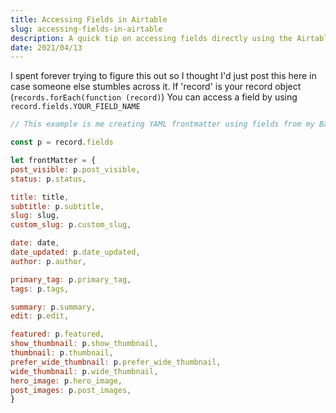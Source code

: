 ```yaml
---
title: Accessing Fields in Airtable
slug: accessing-fields-in-airtable
description: A quick tip on accessing fields directly using the Airtable API
date: 2021/04/13
---
```


I spent forever trying to figure this out so I thought I'd just post this here in case someone else stumbles across it. If 'record' is your record object (`records.forEach(function (record)`) You can access a field by using `record.fields.YOUR_FIELD_NAME`

```js
// This example is me creating YAML frontmatter using fields from my Base.

const p = record.fields

let frontMatter = {
post_visible: p.post_visible,
status: p.status,

title: title,
subtitle: p.subtitle,
slug: slug,
custom_slug: p.custom_slug,

date: date,
date_updated: p.date_updated,
author: p.author,

primary_tag: p.primary_tag,
tags: p.tags,

summary: p.summary,
edit: p.edit,

featured: p.featured,
show_thumbnail: p.show_thumbnail,
thumbnail: p.thumbnail,
prefer_wide_thumbnail: p.prefer_wide_thumbnail,
wide_thumbnail: p.wide_thumbnail,
hero_image: p.hero_image,
post_images: p.post_images,
}
```

